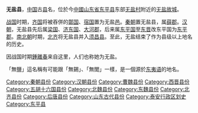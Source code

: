 {{distinguish|无盐村}}
'''无盐县'''，[[中国|中国]]古[[县|县]]名，位於今[[中國|中國]][[山东省|山东省]][[东平县|东平县]]东部[[无盐村|无盐村]]附近的[[无盐故城|无盐故城]]。

[[战国|战国]]时期，[[齐国|齐国]]将被吞併的[[鄣国|鄣国]]、[[宿国|宿国]]置为无盐[[邑|邑]]。[[秦朝|秦朝]]置无盐县，属[[薛郡|薛郡]]。[[汉朝|汉朝]]，无盐县先后属[[梁國_(漢朝)|梁国]]、[[济东国|济东国]]、[[大河郡|大河郡]]，后来属[[东平国|东平国]]至[[东晋|东晋]]改东平国为[[东平郡_(刘宋)|东平郡]]。[[南北朝|南北朝]]时期，[[北齐|北齐]]将无盐县并入[[须昌县|须昌县]]。至此，无盐结束了作为县级以上地名的历史。

因战国时期[[鍾離春|鍾離春]]来自这里，人们也称她为无盐。

「無鹽」這名稱有可能跟「無錫」、「無閭」一樣，是一個源於[[东夷语|东夷语]]的地名。

{{山东行政区划小作品}}
{{DEFAULTSORT:W}}
[[Category:秦朝县份|Category:秦朝县份]]
[[Category:汉朝县份|Category:汉朝县份]]
[[Category:曹魏县份|Category:曹魏县份]]
[[Category:西晋县份|Category:西晋县份]]
[[Category:五胡十六国县份|Category:五胡十六国县份]]
[[Category:北魏县份|Category:北魏县份]]
[[Category:东魏县份|Category:东魏县份]]
[[Category:北齐县份|Category:北齐县份]]
[[Category:后唐县份|Category:后唐县份]]
[[Category:山东古代县份|Category:山东古代县份]]
[[Category:泰安行政区划史|Category:泰安行政区划史]]
[[Category:东平县|Category:东平县]]